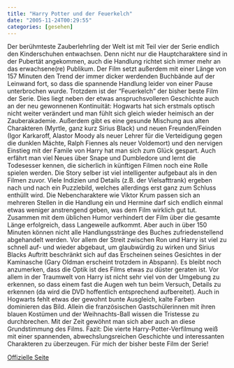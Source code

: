 ```yaml
---
title: "Harry Potter und der Feuerkelch"
date: "2005-11-24T00:29:55"
categories: [gesehen]
---
```


Der berühmteste Zauberlehrling der Welt ist mit Teil vier der Serie endlich den Kinderschuhen entwachsen. Denn nicht nur die Hauptcharaktere sind in der Pubertät angekommen, auch die Handlung richtet sich immer mehr an das erwachsene(re) Publikum. Der Film setzt außerdem mit einer Länge von 157 Minuten den Trend der immer dicker werdenden Buchbände auf der Leinwand fort, so dass die spannende Handlung leider von einer Pause unterbrochen wurde.
Trotzdem ist der "Feuerkelch" der bisher beste Film der Serie. Dies liegt neben der etwas anspruchsvolleren Geschichte auch an der neu gewonnenen Kontinuität: Hogwarts hat sich erstmals optisch nicht weiter verändert und man fühlt sich gleich wieder heimisch an der Zauberakademie. Außerdem gibt es eine gesunde Mischung aus alten Charakteren (Myrtle, ganz kurz Sirius Black) und neuen Freunden/Feinden (Igor Karkaroff, Alastor Moody als neuer Lehrer für die Verteidigung gegen die dunklen Mächte, Ralph Fiennes als neuer Voldemort) und den nervigen Einstieg mit der Famile von Harry hat man sich zum Glück gespart. Auch erfährt man viel Neues über Snape und Dumbledore und lernt die Todesesser kennen, die sicherlich in künftigen Filmen noch eine Rolle spielen werden.
Die Story selber ist viel intelligenter aufgebaut als in den Filmen zuvor. Viele Indizien und Details (z.B. der Vielsafttrank) ergeben nach und nach ein Puzzlebild, welches allerdings erst ganz zum Schluss enthüllt wird. Die Nebencharaktere wie Viktor Krum passen sich an mehreren Stellen in die Handlung ein und Hermine darf sich endlich einmal etwas weniger anstrengend geben, was dem Film wirklich gut tut. Zusammen mit dem üblichen Humor verhindert der Film über die gesamte Länge erfolgreich, dass Langeweile aufkommt.
Aber auch in über 150 Minuten können nicht alle Handlungsstränge des Buches zufriedenstellend abgehandelt werden. Vor allem der Streit zwischen Ron und Harry ist viel zu schnell auf- und wieder abgebaut, um glaubwürdig zu wirken und Sirius Blacks Auftritt beschränkt sich auf das Erscheinen seines Gesichtes in der Kaminasche (Gary Oldman erscheint trotzdem in Abspann).
Es bleibt noch anzumerken, dass die Optik ist des Films etwas zu düster geraten ist. Vor allem in der Traumwelt von Harry ist nicht sehr viel von der Umgebung zu erkennen, so dass einem fast die Augen weh tun beim Versuch, Details zu erkennen (da wird die DVD hoffentlich entsprechend aufbereitet). Auch in Hogwarts fehlt etwas der gewohnt bunte Ausgleich, kalte Farben dominieren das Bild. Allein die französischen Gastschülerinnen mit ihren blauen Kostümen und der Weihnachts-Ball wissen die Tristesse zu durchbrechen. Mit der Zeit gewöhnt man sich aber auch an diese Grundstimmung des Films.
Fazit: Die vierte Harry-Potter-Verfilmung weiß mit einer spannenden, abwechslungsreichen Geschichte und interessanten Charakteren zu überzeugen. Für mich der bisher beste Film der Serie!

[Offizielle Seite](http://www.harrypotter.de/)
